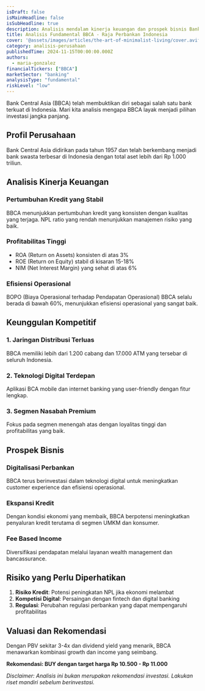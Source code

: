 ```yaml
---
isDraft: false
isMainHeadline: false
isSubHeadline: true
description: Analisis mendalam kinerja keuangan dan prospek bisnis Bank Central Asia (BBCA) sebagai pilihan investasi jangka panjang.
title: Analisis Fundamental BBCA - Raja Perbankan Indonesia
cover: '@assets/images/articles/the-art-of-minimalist-living/cover.avif'
category: analisis-perusahaan
publishedTime: 2024-11-15T00:00:00.000Z
authors:
  - maria-gonzalez
financialTickers: ["BBCA"]
marketSector: "banking"
analysisType: "fundamental"
riskLevel: "low"
---
```

Bank Central Asia (BBCA) telah membuktikan diri sebagai salah satu bank terkuat di Indonesia. Mari kita analisis mengapa BBCA layak menjadi pilihan investasi jangka panjang.

## Profil Perusahaan

Bank Central Asia didirikan pada tahun 1957 dan telah berkembang menjadi bank swasta terbesar di Indonesia dengan total aset lebih dari Rp 1.000 triliun.

## Analisis Kinerja Keuangan

### Pertumbuhan Kredit yang Stabil
BBCA menunjukkan pertumbuhan kredit yang konsisten dengan kualitas yang terjaga. NPL ratio yang rendah menunjukkan manajemen risiko yang baik.

### Profitabilitas Tinggi
- ROA (Return on Assets) konsisten di atas 3%
- ROE (Return on Equity) stabil di kisaran 15-18%
- NIM (Net Interest Margin) yang sehat di atas 6%

### Efisiensi Operasional
BOPO (Biaya Operasional terhadap Pendapatan Operasional) BBCA selalu berada di bawah 60%, menunjukkan efisiensi operasional yang sangat baik.

## Keunggulan Kompetitif

### 1. Jaringan Distribusi Terluas
BBCA memiliki lebih dari 1.200 cabang dan 17.000 ATM yang tersebar di seluruh Indonesia.

### 2. Teknologi Digital Terdepan
Aplikasi BCA mobile dan internet banking yang user-friendly dengan fitur lengkap.

### 3. Segmen Nasabah Premium
Fokus pada segmen menengah atas dengan loyalitas tinggi dan profitabilitas yang baik.

## Prospek Bisnis

### Digitalisasi Perbankan
BBCA terus berinvestasi dalam teknologi digital untuk meningkatkan customer experience dan efisiensi operasional.

### Ekspansi Kredit
Dengan kondisi ekonomi yang membaik, BBCA berpotensi meningkatkan penyaluran kredit terutama di segmen UMKM dan konsumer.

### Fee Based Income
Diversifikasi pendapatan melalui layanan wealth management dan bancassurance.

## Risiko yang Perlu Diperhatikan

1. **Risiko Kredit**: Potensi peningkatan NPL jika ekonomi melambat
2. **Kompetisi Digital**: Persaingan dengan fintech dan digital banking
3. **Regulasi**: Perubahan regulasi perbankan yang dapat mempengaruhi profitabilitas

## Valuasi dan Rekomendasi

Dengan PBV sekitar 3-4x dan dividend yield yang menarik, BBCA menawarkan kombinasi growth dan income yang seimbang. 

**Rekomendasi: BUY dengan target harga Rp 10.500 - Rp 11.000**

*Disclaimer: Analisis ini bukan merupakan rekomendasi investasi. Lakukan riset mandiri sebelum berinvestasi.*